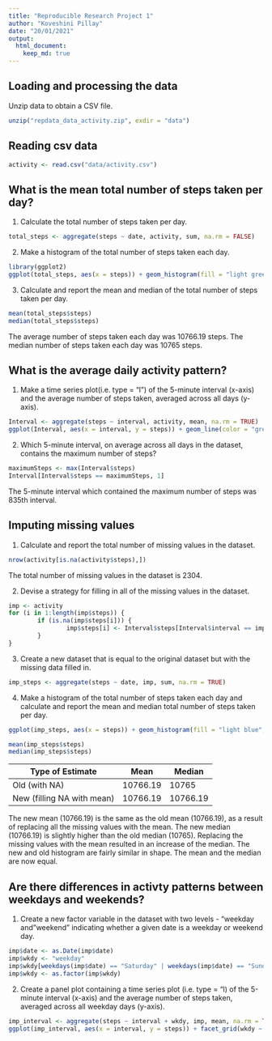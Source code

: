 ---
title: "Reproducible Research Project 1"
author: "Koveshini Pillay"
date: "20/01/2021"
output:
  html_document:
    keep_md: true
---

## Loading and processing the data

Unzip data to obtain a CSV file.

```{r unzip, cache=TRUE}
unzip("repdata_data_activity.zip", exdir = "data")
```

## Reading csv data

```{r reading, cache=TRUE}
activity <- read.csv("data/activity.csv")
```

## What is the mean total number of steps taken per day?

1. Calculate the total number of steps taken per day.

```{r daily_steps, message=FALSE}
total_steps <- aggregate(steps ~ date, activity, sum, na.rm = FALSE)
```

2. Make a histogram of the total number of steps taken each day.

```{r daily_steps2, fig.width=12}
library(ggplot2)
ggplot(total_steps, aes(x = steps)) + geom_histogram(fill = "light green", color = "black", binwidth = 1000) + labs(x = "Steps", y = "Frequency", title = "Total Steps per Day")
```

3. Calculate and report the mean and median of the total number of steps taken per day.

```{r summary}
mean(total_steps$steps)
median(total_steps$steps)
```

The average number of steps taken each day was 10766.19 steps.
The median number of steps taken each day was 10765 steps.

## What is the average daily activity pattern?

1. Make a time series plot(i.e. type = "l") of the 5-minute interval (x-axis) and the average number of steps taken, averaged across all days (y-axis).

```{r interval_average_steps, fig.width=12}
Interval <- aggregate(steps ~ interval, activity, mean, na.rm = TRUE)
ggplot(Interval, aes(x = interval, y = steps)) + geom_line(color = "green", size = 1) + labs(x = "Interval", y = "Average Number of Steps per Day", title = "Average Number of Steps per Interval")
``` 

2. Which 5-minute interval, on average across all days in the dataset, contains the maximum number of steps?

```{r maximum_steps}
maximumSteps <- max(Interval$steps)
Interval[Interval$steps == maximumSteps, 1]
```

The 5-minute interval which contained the maximum number of steps was 835th interval.

## Imputing missing values

1. Calculate and report the total number of missing values in the dataset.

```{r missing}
nrow(activity[is.na(activity$steps),])
```

The total number of missing values in the dataset is 2304.

2. Devise a strategy for filling in all of the missing values in the dataset.

```{r na_imputing, cache=TRUE}
imp <- activity
for (i in 1:length(imp$steps)) {
        if (is.na(imp$steps[i])) {
                imp$steps[i] <- Interval$steps[Interval$interval == imp$interval[i]]
        }
} 
```

3. Create a new dataset that is equal to the original dataset but with the missing data filled in.

```{r na_imputing2}
imp_steps <- aggregate(steps ~ date, imp, sum, na.rm = TRUE)
```

4. Make a histogram of the total number of steps taken each day and calculate and report the mean and median total number of steps taken per day. 

```{r histogram_no_NAs, fig.width=12}
ggplot(imp_steps, aes(x = steps)) + geom_histogram(fill = "light blue", color = "black", binwidth = 1000) + labs(x = "Steps", y = "Frequency", title = "Total steps per day")
```

```{r summary_no_NAs}
mean(imp_steps$steps)
median(imp_steps$steps)
```

Type of Estimate | Mean | Median
--- | --- | --- 
Old (with NA) | 10766.19 | 10765
New (filling NA with mean) | 10766.19 | 10766.19

The new mean (10766.19) is the same as the old mean (10766.19), as a result of replacing all the missing values with the mean. The new median (10766.19) is slightly higher than the old median (10765). Replacing the missing values with the mean resulted in an increase of the median. The new and old histogram are fairly similar in shape. The mean and the median are now equal. 

## Are there differences in activty patterns between weekdays and weekends?

1. Create a new factor variable in the dataset with two levels - "weekday and "weekend" indicating whether a given date is a weekday or weekend day. 

```{r weekday}
imp$date <- as.Date(imp$date)
imp$wkdy <- "weekday"
imp$wkdy[weekdays(imp$date) == "Saturday" | weekdays(imp$date) == "Sunday"] <- "weekend"
imp$wkdy <- as.factor(imp$wkdy)
```

2. Create a panel plot containing a time series plot (i.e. type = "l) of the 5-minute interval (x-axis) and the average number of steps taken, averaged across all weekday days (y-axis).

```{r weekend_comparison, cache=TRUE, fig.width=10}
imp_interval <- aggregate(steps ~ interval + wkdy, imp, mean, na.rm = TRUE)
ggplot(imp_interval, aes(x = interval, y = steps)) + facet_grid(wkdy ~ .) + geom_line() + labs(x = "Interval", y = "Number of Steps", title = "Average Number of Steps per 5-minute Interval") 
```
